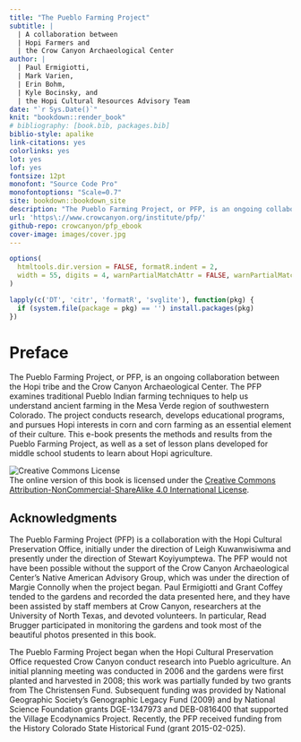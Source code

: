 ```yaml
--- 
title: "The Pueblo Farming Project"
subtitle: |
  | A collaboration between
  | Hopi Farmers and 
  | the Crow Canyon Archaeological Center
author: |
  | Paul Ermigiotti,
  | Mark Varien,
  | Erin Bohm,
  | Kyle Bocinsky, and
  | the Hopi Cultural Resources Advisory Team
date: "`r Sys.Date()`"
knit: "bookdown::render_book"
# bibliography: [book.bib, packages.bib]
biblio-style: apalike
link-citations: yes
colorlinks: yes
lot: yes
lof: yes
fontsize: 12pt
monofont: "Source Code Pro"
monofontoptions: "Scale=0.7"
site: bookdown::bookdown_site
description: "The Pueblo Farming Project, or PFP, is an ongoing collaboration between the Hopi tribe and the Crow Canyon Archaeological Center. The PFP examines traditional Pueblo Indian farming techniques to help us understand ancient farming in the Mesa Verde region of southwestern Colorado. The project conducts research, develops educational programs, and pursues Hopi interests in corn and corn farming as an essential element of their culture. This e-book presents the methods and results from the Pueblo Farming Project, as well as a set of lesson plans developed for middle school students to learn about Hopi agriculture."
url: 'https\://www.crowcanyon.org/institute/pfp/'
github-repo: crowcanyon/pfp_ebook
cover-image: images/cover.jpg
---
```


```r
options(
  htmltools.dir.version = FALSE, formatR.indent = 2,
  width = 55, digits = 4, warnPartialMatchAttr = FALSE, warnPartialMatchDollar = FALSE
)

lapply(c('DT', 'citr', 'formatR', 'svglite'), function(pkg) {
  if (system.file(package = pkg) == '') install.packages(pkg)
})
```

# Preface {-}

The Pueblo Farming Project, or PFP, is an ongoing collaboration between the Hopi tribe and the Crow Canyon Archaeological Center. The PFP examines traditional Pueblo Indian farming techniques to help us understand ancient farming in the Mesa Verde region of southwestern Colorado. The project conducts research, develops educational programs, and pursues Hopi interests in corn and corn farming as an essential element of their culture. This e-book presents the methods and results from the Pueblo Farming Project, as well as a set of lesson plans developed for middle school students to learn about Hopi agriculture.

![Creative Commons License](images/by-nc-sa.png)  
The online version of this book is licensed under the [Creative Commons Attribution-NonCommercial-ShareAlike 4.0 International License](http://creativecommons.org/licenses/by-nc-sa/4.0/).

## Acknowledgments {-}

The Pueblo Farming Project (PFP) is a collaboration with the Hopi Cultural Preservation Office, initially under the direction of Leigh Kuwanwisiwma and presently under the direction of Stewart Koyiyumptewa. The PFP would not have been possible without the support of the Crow Canyon Archaeological Center’s Native American Advisory Group, which was under the direction of Margie Connolly when the project began. Paul Ermigiotti and Grant Coffey tended to the gardens and recorded the data presented here, and they have been assisted by staff members at Crow Canyon, researchers at the University of North Texas, and devoted volunteers. In particular, Read Brugger participated in monitoring the gardens and took most of the beautiful photos presented in this book.

The Pueblo Farming Project began when the Hopi Cultural Preservation Office requested Crow Canyon conduct research into Pueblo agriculture. An initial planning meeting was conducted in 2006 and the gardens were first planted and harvested in 2008; this work was partially funded by two grants from The Christensen Fund. Subsequent funding was provided by National Geographic Society’s Genographic Legacy Fund (2009) and by National Science Foundation grants DGE-1347973 and DEB-0816400 that supported the Village Ecodynamics Project. Recently, the PFP received funding from the History Colorado State Historical Fund (grant 2015-02-025).
